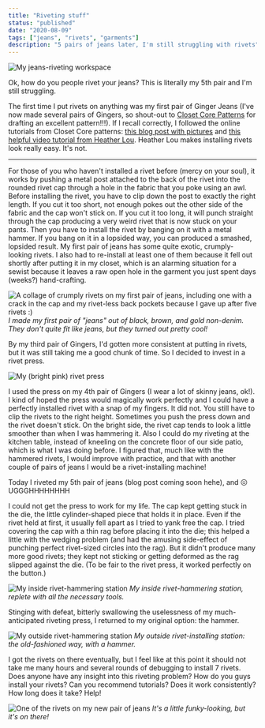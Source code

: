 ```yaml
---
title: "Riveting stuff"
status: "published"
date: "2020-08-09"
tags: ["jeans", "rivets", "garments"]
description: "5 pairs of jeans later, I'm still struggling with rivets"
---
```



![My jeans-riveting workspace](../images/rivets/cover.jpg)

Ok, how do you people rivet your jeans? This is literally my 5th pair and I'm still struggling. 

The first time I put rivets on anything was my first pair of Ginger Jeans (I've now made several pairs of Gingers, so shout-out to [Closet Core Patterns](https://www.closetcorepatterns.com/) for drafting an excellent pattern!!!).
If I recall correctly, I followed the online tutorials from Closet Core patterns: [this blog post with pictures](https://www.closetcorepatterns.com/ginger-sewalong-pt-14-installing-denim-rivets-buttons/) and [this helpful video tutorial from Heather Lou](http://www.youtube.com/watch?v=F8xL1q1wvUE).
Heather Lou makes installing rivets look really easy.
It's not. 

<hr endexcerpt="true"/>

For those of you who haven't installed a rivet before (mercy on your soul), it works by pushing a metal post attached to the back of the rivet into the rounded rivet cap through a hole in the fabric that you poke using an awl. 
Before installing the rivet, you have to clip down the post to exactly the right length.
If you cut it too short, not enough pokes out the other side of the fabric and the cap won't stick on.
If you cut it too long, it will punch straight through the cap producing a very weird rivet that is now stuck on your pants.
Then you have to install the rivet by banging on it with a metal hammer.
If you bang on it in a lopsided way, you can produced a smashed, lopsided result.
My first pair of jeans has some quite exotic, crumply-looking rivets.
I also had to re-install at least one of them because it fell out shortly after putting it in my closet, which is an alarming situation for a sewist because it leaves a raw open hole in the garment you just spent days (weeks?) hand-crafting.


<CapBox width="500px">

![A collage of crumply rivets on my first pair of jeans, including one with a crack in the cap and my rivet-less back pockets because I gave up after five rivets :)](../images/rivets/crumply_rivet_collage.png)
    *I made my first pair of "jeans" out of black, brown, and gold non-denim. They don't quite fit like jeans, but they turned out pretty cool!*

</CapBox>

By my third pair of Gingers, I'd gotten more consistent at putting in rivets, but it was still taking me a good chunk of time. 
So I decided to invest in a rivet press.

<CapBox width="500px">

![My (bright pink) rivet press](../images/rivets/press.jpg)

</CapBox>

I used the press on my 4th pair of Gingers (I wear a lot of skinny jeans, ok!). 
I kind of hoped the press would magically work perfectly and I could have a perfectly installed rivet with a snap of my fingers. 
It did not.
You still have to clip the rivets to the right height.
Sometimes you push the press down and the rivet doesn't stick. 
On the bright side, the rivet cap tends to look a little smoother than when I was hammering it.
Also I could do my riveting at the kitchen table, instead of kneeling on the concrete floor of our side patio, which is what I was doing before. 
I figured that, much like with the hammered rivets, I would improve with practice, and that with another couple of pairs of jeans I would be a rivet-installing machine! 

Today I riveted my 5th pair of jeans (blog post coming soon hehe), and :confounded: UGGGHHHHHHHH

I could not get the press to work for my life.
The cap kept getting stuck in the die, the little cylinder-shaped piece that holds it in place. 
Even if the rivet held at first, it usually fell apart as I tried to yank free the cap.
I tried covering the cap with a thin rag before placing it into the die; this helped a little with the wedging problem (and had the amusing side-effect of punching perfect rivet-sized circles into the rag). 
But it didn't produce many more good rivets; they kept not sticking or getting deformed as the rag slipped against the die.
(To be fair to the rivet press, it worked perfectly on the button.)

<CapBox>

![My inside rivet-hammering station](../images/rivets/rivets_station_inside.jpg)
*My inside rivet-hammering station, replete with all the necessary tools.*

</CapBox>

Stinging with defeat, bitterly swallowing the uselessness of my much-anticipated riveting press, I returned to my original option: the hammer. 

<CapBox>

![My outside rivet-hammering station](../images/rivets/rivets_station_outside.jpg)
*My outside rivet-installing station: the old-fashioned way, with a hammer.*

</CapBox>

I got the rivets on there eventually, but I feel like at this point it should not take me many hours and several rounds of debugging to install 7 rivets.
Does anyone have any insight into this riveting problem? 
How do you guys install your rivets? 
Can you recommend tutorials?
Does it work consistently?
How long does it take? 
Help! 


<CapBox>

![One of the rivets on my new pair of jeans](../images/rivets/example_rivet.jpg)
*It's a little funky-looking, but it's on there!*

</CapBox>

